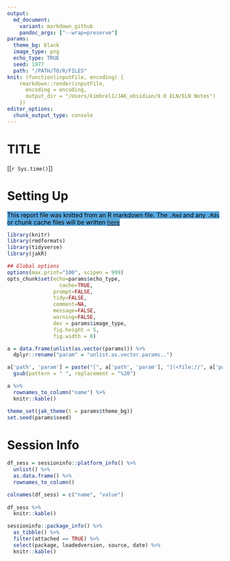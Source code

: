 ```yaml
---
output:
  md_document:
    variant: markdown_github
    pandoc_args: ["--wrap=preserve"]
params:
  theme_bg: black
  image_type: png
  echo_type: TRUE
  seed: 1977
  path: "/PATH/TO/R/FILES"
knit: (function(inputFile, encoding) {
    rmarkdown::render(inputFile, 
      encoding = encoding, 
      output_dir = "/Users/kimbrel1/JAK_obsidian/9.0 ELN/ELN Notes")
    })
editor_options: 
  chunk_output_type: console
---
```


# TITLE

[[`r Sys.time()`]]

# Setting Up

<mark style="background: #037BCFA6;">This report file was knitted from an R markdown file. The `.Rmd` and any `.Rds` or chunk cache files will be written [here](<file://`r params$path`>)</mark>

```r
library(knitr)
library(rmdformats)
library(tidyverse)
library(jakR)
```

```r
## Global options
options(max.print="100", scipen = 999)
opts_chunk$set(echo=params$echo_type,
	             cache=TRUE,
               prompt=FALSE,
               tidy=FALSE,
               comment=NA,
               message=FALSE,
               warning=FALSE, 
               dev = params$image_type, 
               fig.height = 5, 
               fig.width = 8)

a = data.frame(unlist(as.vector(params))) %>%
  dplyr::rename("param" = "unlist.as.vector.params..")

a['path', 'param'] = paste("[", a['path', 'param'], "](<file://", a['path', 'param'], ">)", sep = "") %>%
  gsub(pattern = " ", replacement = "%20")

a %>%
  rownames_to_column("name") %>%
  knitr::kable()

theme_set(jak_theme(t = params$theme_bg))
set.seed(params$seed)
```































# Session Info

```r
df_sess = sessioninfo::platform_info() %>%
  unlist() %>%
  as.data.frame() %>%
  rownames_to_column()

colnames(df_sess) = c("name", "value")
  
df_sess %>%
  knitr::kable()

sessioninfo::package_info() %>%
  as_tibble() %>%
  filter(attached == TRUE) %>%
  select(package, loadedversion, source, date) %>%
  knitr::kable()
```


